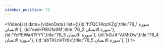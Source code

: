 ```yaml
---
sidebar_position: 73
---
```


<VideoList data={videoData} list={[{id:'hTQCHlqcKZg',title:'76_1 سورة الانسان'},
{id:'ewHFlKUfa0M',title:'76_2 سورة الانسان'},
{id:'YcPEWa41YYY',title:'76_3 سورة الانسان'},
{id:'kGJ4-VJMtOw',title:'76_4 سورة الانسان'},
{id:'abTKLnVFrbk',title:'76_5 سورة الانسان'},
]}
/>
